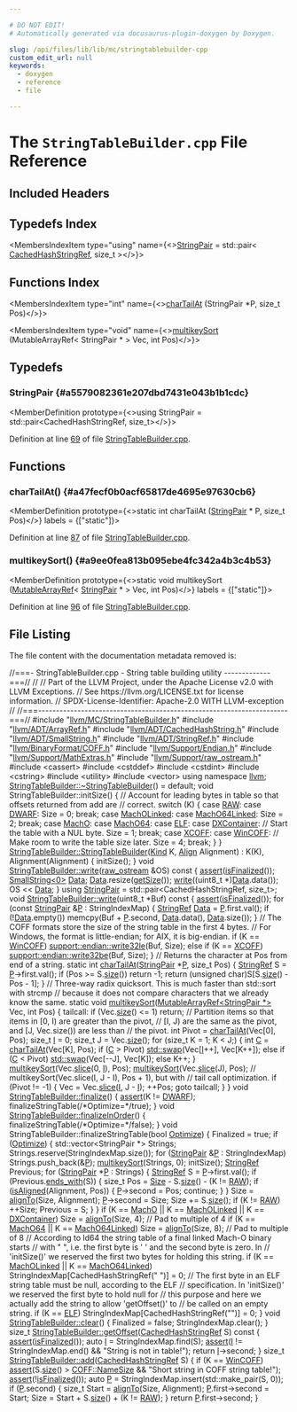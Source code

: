 ```yaml
---

# DO NOT EDIT!
# Automatically generated via docusaurus-plugin-doxygen by Doxygen.

slug: /api/files/lib/lib/mc/stringtablebuilder-cpp
custom_edit_url: null
keywords:
  - doxygen
  - reference
  - file

---
```





# The `StringTableBuilder.cpp` File Reference

<DoxygenPage pluginConfig={pluginConfig}>



## Included Headers

<IncludesList>
<IncludesListItem
  filePath="llvm/MC/StringTableBuilder.h"
  permalink="/docs/api/files/include/include/llvm/include/llvm/mc/stringtablebuilder-h"
  isLocal="true" />
<IncludesListItem
  filePath="llvm/ADT/ArrayRef.h"
  permalink="/docs/api/files/include/include/llvm/include/llvm/adt/arrayref-h"
  isLocal="true" />
<IncludesListItem
  filePath="llvm/ADT/CachedHashString.h"
  permalink="/docs/api/files/include/include/llvm/include/llvm/adt/cachedhashstring-h"
  isLocal="true" />
<IncludesListItem
  filePath="llvm/ADT/SmallString.h"
  permalink="/docs/api/files/include/include/llvm/include/llvm/adt/smallstring-h"
  isLocal="true" />
<IncludesListItem
  filePath="llvm/ADT/StringRef.h"
  permalink="/docs/api/files/include/include/llvm/include/llvm/adt/stringref-h"
  isLocal="true" />
<IncludesListItem
  filePath="llvm/BinaryFormat/COFF.h"
  permalink="/docs/api/files/include/include/llvm/include/llvm/binaryformat/coff-h"
  isLocal="true" />
<IncludesListItem
  filePath="llvm/Support/Endian.h"
  permalink="/docs/api/files/include/include/llvm/include/llvm/support/endian-h"
  isLocal="true" />
<IncludesListItem
  filePath="llvm/Support/MathExtras.h"
  permalink="/docs/api/files/include/include/llvm/include/llvm/support/mathextras-h"
  isLocal="true" />
<IncludesListItem
  filePath="llvm/Support/raw_ostream.h"
  permalink="/docs/api/files/include/include/llvm/include/llvm/support/raw-ostream-h"
  isLocal="true" />
<IncludesListItem
  filePath="cassert"
  permalink=""
  isLocal="false" />
<IncludesListItem
  filePath="cstddef"
  permalink=""
  isLocal="false" />
<IncludesListItem
  filePath="cstdint"
  permalink=""
  isLocal="false" />
<IncludesListItem
  filePath="cstring"
  permalink=""
  isLocal="false" />
<IncludesListItem
  filePath="utility"
  permalink=""
  isLocal="false" />
<IncludesListItem
  filePath="vector"
  permalink=""
  isLocal="false" />
</IncludesList>

## Typedefs Index

<MembersIndex>

<MembersIndexItem
  type="using"
  name={<><a href="#a5579082361e207dbd7431e043b1b1cdc">StringPair</a> = std::pair&lt; <a href="/docs/api/classes/llvm/cachedhashstringref">CachedHashStringRef</a>, size&#95;t &gt;</>}>
</MembersIndexItem>

</MembersIndex>

## Functions Index

<MembersIndex>

<MembersIndexItem
  type="int"
  name={<><a href="#a47fecf0b0acf65817de4695e97630cb6">charTailAt</a> (StringPair &#42;P, size&#95;t Pos)</>}>
</MembersIndexItem>

<MembersIndexItem
  type="void"
  name={<><a href="#a9ee0fea813b095ebe4fc342a4b3c4b53">multikeySort</a> (MutableArrayRef&lt; StringPair &#42; &gt; Vec, int Pos)</>}>
</MembersIndexItem>

</MembersIndex>


<SectionDefinition>

## Typedefs

### StringPair {#a5579082361e207dbd7431e043b1b1cdc}

<MemberDefinition
  prototype={<>using StringPair =  std::pair&lt;CachedHashStringRef, size&#95;t&gt;</>}>

Definition at line <a href="#l00069">69</a> of file <a href="/docs/api/files/lib/lib/mc/stringtablebuilder-cpp">StringTableBuilder.cpp</a>.
</MemberDefinition>

</SectionDefinition>

<SectionDefinition>

## Functions

### charTailAt() {#a47fecf0b0acf65817de4695e97630cb6}

<MemberDefinition
  prototype={<>static int charTailAt (<a href="#a5579082361e207dbd7431e043b1b1cdc">StringPair</a> &#42; P, size&#95;t Pos)</>}
  labels = {["static"]}>

Definition at line <a href="#l00087">87</a> of file <a href="/docs/api/files/lib/lib/mc/stringtablebuilder-cpp">StringTableBuilder.cpp</a>.
</MemberDefinition>

### multikeySort() {#a9ee0fea813b095ebe4fc342a4b3c4b53}

<MemberDefinition
  prototype={<>static void multikeySort (<a href="/docs/api/classes/llvm/mutablearrayref">MutableArrayRef</a>&lt; <a href="#a5579082361e207dbd7431e043b1b1cdc">StringPair</a> &#42; &gt; Vec, int Pos)</>}
  labels = {["static"]}>

Definition at line <a href="#l00096">96</a> of file <a href="/docs/api/files/lib/lib/mc/stringtablebuilder-cpp">StringTableBuilder.cpp</a>.
</MemberDefinition>

</SectionDefinition>

## File Listing

The file content with the documentation metadata removed is:

<ProgramListing>

<Link id="l00001" /><CodeLine lineNumber="1"><Highlight kind="comment">//===- StringTableBuilder.cpp - String table building utility -------------===//</Highlight><Highlight kind="normal"></Highlight></CodeLine>
<Link id="l00002" /><CodeLine lineNumber="2"><Highlight kind="normal"></Highlight><Highlight kind="comment">//</Highlight><Highlight kind="normal"></Highlight></CodeLine>
<Link id="l00003" /><CodeLine lineNumber="3"><Highlight kind="normal"></Highlight><Highlight kind="comment">// Part of the LLVM Project, under the Apache License v2.0 with LLVM Exceptions.</Highlight><Highlight kind="normal"></Highlight></CodeLine>
<Link id="l00004" /><CodeLine lineNumber="4"><Highlight kind="normal"></Highlight><Highlight kind="comment">// See https://llvm.org/LICENSE.txt for license information.</Highlight><Highlight kind="normal"></Highlight></CodeLine>
<Link id="l00005" /><CodeLine lineNumber="5"><Highlight kind="normal"></Highlight><Highlight kind="comment">// SPDX-License-Identifier: Apache-2.0 WITH LLVM-exception</Highlight><Highlight kind="normal"></Highlight></CodeLine>
<Link id="l00006" /><CodeLine lineNumber="6"><Highlight kind="normal"></Highlight><Highlight kind="comment">//</Highlight><Highlight kind="normal"></Highlight></CodeLine>
<Link id="l00007" /><CodeLine lineNumber="7"><Highlight kind="normal"></Highlight><Highlight kind="comment">//===----------------------------------------------------------------------===//</Highlight><Highlight kind="normal"></Highlight></CodeLine>
<Link id="l00008" /><CodeLine lineNumber="8"><Highlight kind="normal"></Highlight></CodeLine>
<Link id="l00009" /><CodeLine lineNumber="9"><Highlight kind="normal"></Highlight><Highlight kind="preprocessor">#include &quot;<a href="/docs/api/files/include/include/llvm/include/llvm/mc/stringtablebuilder-h">llvm/MC/StringTableBuilder.h</a>&quot;</Highlight><Highlight kind="normal"></Highlight></CodeLine>
<Link id="l00010" /><CodeLine lineNumber="10"><Highlight kind="normal"></Highlight><Highlight kind="preprocessor">#include &quot;<a href="/docs/api/files/include/include/llvm/include/llvm/adt/arrayref-h">llvm/ADT/ArrayRef.h</a>&quot;</Highlight><Highlight kind="normal"></Highlight></CodeLine>
<Link id="l00011" /><CodeLine lineNumber="11"><Highlight kind="normal"></Highlight><Highlight kind="preprocessor">#include &quot;<a href="/docs/api/files/include/include/llvm/include/llvm/adt/cachedhashstring-h">llvm/ADT/CachedHashString.h</a>&quot;</Highlight><Highlight kind="normal"></Highlight></CodeLine>
<Link id="l00012" /><CodeLine lineNumber="12"><Highlight kind="normal"></Highlight><Highlight kind="preprocessor">#include &quot;<a href="/docs/api/files/include/include/llvm/include/llvm/adt/smallstring-h">llvm/ADT/SmallString.h</a>&quot;</Highlight><Highlight kind="normal"></Highlight></CodeLine>
<Link id="l00013" /><CodeLine lineNumber="13"><Highlight kind="normal"></Highlight><Highlight kind="preprocessor">#include &quot;<a href="/docs/api/files/include/include/llvm/include/llvm/adt/stringref-h">llvm/ADT/StringRef.h</a>&quot;</Highlight><Highlight kind="normal"></Highlight></CodeLine>
<Link id="l00014" /><CodeLine lineNumber="14"><Highlight kind="normal"></Highlight><Highlight kind="preprocessor">#include &quot;<a href="/docs/api/files/include/include/llvm/include/llvm/binaryformat/coff-h">llvm/BinaryFormat/COFF.h</a>&quot;</Highlight><Highlight kind="normal"></Highlight></CodeLine>
<Link id="l00015" /><CodeLine lineNumber="15"><Highlight kind="normal"></Highlight><Highlight kind="preprocessor">#include &quot;<a href="/docs/api/files/include/include/llvm/include/llvm/support/endian-h">llvm/Support/Endian.h</a>&quot;</Highlight><Highlight kind="normal"></Highlight></CodeLine>
<Link id="l00016" /><CodeLine lineNumber="16"><Highlight kind="normal"></Highlight><Highlight kind="preprocessor">#include &quot;<a href="/docs/api/files/include/include/llvm/include/llvm/support/mathextras-h">llvm/Support/MathExtras.h</a>&quot;</Highlight><Highlight kind="normal"></Highlight></CodeLine>
<Link id="l00017" /><CodeLine lineNumber="17"><Highlight kind="normal"></Highlight><Highlight kind="preprocessor">#include &quot;<a href="/docs/api/files/include/include/llvm/include/llvm/support/raw-ostream-h">llvm/Support/raw&#95;ostream.h</a>&quot;</Highlight><Highlight kind="normal"></Highlight></CodeLine>
<Link id="l00018" /><CodeLine lineNumber="18"><Highlight kind="normal"></Highlight><Highlight kind="preprocessor">#include &lt;cassert&gt;</Highlight><Highlight kind="normal"></Highlight></CodeLine>
<Link id="l00019" /><CodeLine lineNumber="19"><Highlight kind="normal"></Highlight><Highlight kind="preprocessor">#include &lt;cstddef&gt;</Highlight><Highlight kind="normal"></Highlight></CodeLine>
<Link id="l00020" /><CodeLine lineNumber="20"><Highlight kind="normal"></Highlight><Highlight kind="preprocessor">#include &lt;cstdint&gt;</Highlight><Highlight kind="normal"></Highlight></CodeLine>
<Link id="l00021" /><CodeLine lineNumber="21"><Highlight kind="normal"></Highlight><Highlight kind="preprocessor">#include &lt;cstring&gt;</Highlight><Highlight kind="normal"></Highlight></CodeLine>
<Link id="l00022" /><CodeLine lineNumber="22"><Highlight kind="normal"></Highlight><Highlight kind="preprocessor">#include &lt;utility&gt;</Highlight><Highlight kind="normal"></Highlight></CodeLine>
<Link id="l00023" /><CodeLine lineNumber="23"><Highlight kind="normal"></Highlight><Highlight kind="preprocessor">#include &lt;vector&gt;</Highlight><Highlight kind="normal"></Highlight></CodeLine>
<Link id="l00024" /><CodeLine lineNumber="24"><Highlight kind="normal"></Highlight></CodeLine>
<Link id="l00025" /><CodeLine lineNumber="25"><Highlight kind="normal"></Highlight><Highlight kind="keyword">using namespace </Highlight><Highlight kind="normal"><a href="/docs/api/namespaces/llvm">llvm</a>;</Highlight></CodeLine>
<Link id="l00026" /><CodeLine lineNumber="26"><Highlight kind="normal"></Highlight></CodeLine>
<Link id="l00027" /><CodeLine lineNumber="27"><Highlight kind="normal"><a href="/docs/api/classes/llvm/stringtablebuilder/#a6cafb774782fffec29167921f23e9f6c">StringTableBuilder::~StringTableBuilder</a>() = </Highlight><Highlight kind="keywordflow">default</Highlight><Highlight kind="normal">;</Highlight></CodeLine>
<Link id="l00028" /><CodeLine lineNumber="28"><Highlight kind="normal"></Highlight></CodeLine>
<Link id="l00029" /><CodeLine lineNumber="29"><Highlight kind="normal"></Highlight><Highlight kind="keywordtype">void</Highlight><Highlight kind="normal"> StringTableBuilder::initSize() &#123;</Highlight></CodeLine>
<Link id="l00030" /><CodeLine lineNumber="30"><Highlight kind="normal">  </Highlight><Highlight kind="comment">// Account for leading bytes in table so that offsets returned from add are</Highlight><Highlight kind="normal"></Highlight></CodeLine>
<Link id="l00031" /><CodeLine lineNumber="31"><Highlight kind="normal">  </Highlight><Highlight kind="comment">// correct.</Highlight><Highlight kind="normal"></Highlight></CodeLine>
<Link id="l00032" /><CodeLine lineNumber="32"><Highlight kind="normal">  </Highlight><Highlight kind="keywordflow">switch</Highlight><Highlight kind="normal"> (K) &#123;</Highlight></CodeLine>
<Link id="l00033" /><CodeLine lineNumber="33"><Highlight kind="normal">  </Highlight><Highlight kind="keywordflow">case</Highlight><Highlight kind="normal"> <a href="/docs/api/classes/llvm/stringtablebuilder/#a58c8b5f09afd8827aed05c9a1804e73aa7276fc7b95014e9041e70e8d0bfcdc3d">RAW</a>:</Highlight></CodeLine>
<Link id="l00034" /><CodeLine lineNumber="34"><Highlight kind="normal">  </Highlight><Highlight kind="keywordflow">case</Highlight><Highlight kind="normal"> <a href="/docs/api/classes/llvm/stringtablebuilder/#a58c8b5f09afd8827aed05c9a1804e73aafa19fdcc19d034fbc975465426a59188">DWARF</a>:</Highlight></CodeLine>
<Link id="l00035" /><CodeLine lineNumber="35"><Highlight kind="normal">    Size = 0;</Highlight></CodeLine>
<Link id="l00036" /><CodeLine lineNumber="36"><Highlight kind="normal">    </Highlight><Highlight kind="keywordflow">break</Highlight><Highlight kind="normal">;</Highlight></CodeLine>
<Link id="l00037" /><CodeLine lineNumber="37"><Highlight kind="normal">  </Highlight><Highlight kind="keywordflow">case</Highlight><Highlight kind="normal"> <a href="/docs/api/classes/llvm/stringtablebuilder/#a58c8b5f09afd8827aed05c9a1804e73aa9ab9fedf71c77844b4a749845cd82e06">MachOLinked</a>:</Highlight></CodeLine>
<Link id="l00038" /><CodeLine lineNumber="38"><Highlight kind="normal">  </Highlight><Highlight kind="keywordflow">case</Highlight><Highlight kind="normal"> <a href="/docs/api/classes/llvm/stringtablebuilder/#a58c8b5f09afd8827aed05c9a1804e73aa24f103126892bfe4a4889575005e5837">MachO64Linked</a>:</Highlight></CodeLine>
<Link id="l00039" /><CodeLine lineNumber="39"><Highlight kind="normal">    Size = 2;</Highlight></CodeLine>
<Link id="l00040" /><CodeLine lineNumber="40"><Highlight kind="normal">    </Highlight><Highlight kind="keywordflow">break</Highlight><Highlight kind="normal">;</Highlight></CodeLine>
<Link id="l00041" /><CodeLine lineNumber="41"><Highlight kind="normal">  </Highlight><Highlight kind="keywordflow">case</Highlight><Highlight kind="normal"> <a href="/docs/api/classes/llvm/stringtablebuilder/#a58c8b5f09afd8827aed05c9a1804e73aad9c26952cc8eda5313843bab92a4b47c">MachO</a>:</Highlight></CodeLine>
<Link id="l00042" /><CodeLine lineNumber="42"><Highlight kind="normal">  </Highlight><Highlight kind="keywordflow">case</Highlight><Highlight kind="normal"> <a href="/docs/api/classes/llvm/stringtablebuilder/#a58c8b5f09afd8827aed05c9a1804e73aad1181b7fcf315dfde97a58d1a158b2e1">MachO64</a>:</Highlight></CodeLine>
<Link id="l00043" /><CodeLine lineNumber="43"><Highlight kind="normal">  </Highlight><Highlight kind="keywordflow">case</Highlight><Highlight kind="normal"> <a href="/docs/api/classes/llvm/stringtablebuilder/#a58c8b5f09afd8827aed05c9a1804e73aadb97a5bc1bb9ee2bc8b2dbb9065755f5">ELF</a>:</Highlight></CodeLine>
<Link id="l00044" /><CodeLine lineNumber="44"><Highlight kind="normal">  </Highlight><Highlight kind="keywordflow">case</Highlight><Highlight kind="normal"> <a href="/docs/api/classes/llvm/stringtablebuilder/#a58c8b5f09afd8827aed05c9a1804e73aa195bde7c1cb7c6635198f26a25801ab6">DXContainer</a>:</Highlight></CodeLine>
<Link id="l00045" /><CodeLine lineNumber="45"><Highlight kind="normal">    </Highlight><Highlight kind="comment">// Start the table with a NUL byte.</Highlight><Highlight kind="normal"></Highlight></CodeLine>
<Link id="l00046" /><CodeLine lineNumber="46"><Highlight kind="normal">    Size = 1;</Highlight></CodeLine>
<Link id="l00047" /><CodeLine lineNumber="47"><Highlight kind="normal">    </Highlight><Highlight kind="keywordflow">break</Highlight><Highlight kind="normal">;</Highlight></CodeLine>
<Link id="l00048" /><CodeLine lineNumber="48"><Highlight kind="normal">  </Highlight><Highlight kind="keywordflow">case</Highlight><Highlight kind="normal"> <a href="/docs/api/classes/llvm/stringtablebuilder/#a58c8b5f09afd8827aed05c9a1804e73aa4577a254fb772e7f6c92648b602657f1">XCOFF</a>:</Highlight></CodeLine>
<Link id="l00049" /><CodeLine lineNumber="49"><Highlight kind="normal">  </Highlight><Highlight kind="keywordflow">case</Highlight><Highlight kind="normal"> <a href="/docs/api/classes/llvm/stringtablebuilder/#a58c8b5f09afd8827aed05c9a1804e73aa3b433aad0b57e92f9970815c495fad4d">WinCOFF</a>:</Highlight></CodeLine>
<Link id="l00050" /><CodeLine lineNumber="50"><Highlight kind="normal">    </Highlight><Highlight kind="comment">// Make room to write the table size later.</Highlight><Highlight kind="normal"></Highlight></CodeLine>
<Link id="l00051" /><CodeLine lineNumber="51"><Highlight kind="normal">    Size = 4;</Highlight></CodeLine>
<Link id="l00052" /><CodeLine lineNumber="52"><Highlight kind="normal">    </Highlight><Highlight kind="keywordflow">break</Highlight><Highlight kind="normal">;</Highlight></CodeLine>
<Link id="l00053" /><CodeLine lineNumber="53"><Highlight kind="normal">  &#125;</Highlight></CodeLine>
<Link id="l00054" /><CodeLine lineNumber="54"><Highlight kind="normal">&#125;</Highlight></CodeLine>
<Link id="l00055" /><CodeLine lineNumber="55"><Highlight kind="normal"></Highlight></CodeLine>
<Link id="l00056" /><CodeLine lineNumber="56" lineLink="/docs/api/classes/llvm/stringtablebuilder/#af37419537c597404e7659cc4e2096f39"><Highlight kind="normal"><a href="/docs/api/classes/llvm/stringtablebuilder/#af37419537c597404e7659cc4e2096f39">StringTableBuilder::StringTableBuilder</a>(<a href="/docs/api/classes/llvm/stringtablebuilder/#a58c8b5f09afd8827aed05c9a1804e73a">Kind</a> K, <a href="/docs/api/structs/llvm/align">Align</a> Alignment)</Highlight></CodeLine>
<Link id="l00057" /><CodeLine lineNumber="57"><Highlight kind="normal">    : K(K), Alignment(Alignment) &#123;</Highlight></CodeLine>
<Link id="l00058" /><CodeLine lineNumber="58"><Highlight kind="normal">  initSize();</Highlight></CodeLine>
<Link id="l00059" /><CodeLine lineNumber="59"><Highlight kind="normal">&#125;</Highlight></CodeLine>
<Link id="l00060" /><CodeLine lineNumber="60"><Highlight kind="normal"></Highlight></CodeLine>
<Link id="l00061" /><CodeLine lineNumber="61" lineLink="/docs/api/classes/llvm/stringtablebuilder/#ae2469d919349b52e2d98dd09fed5d623"><Highlight kind="normal"></Highlight><Highlight kind="keywordtype">void</Highlight><Highlight kind="normal"> <a href="/docs/api/classes/llvm/stringtablebuilder/#ae2469d919349b52e2d98dd09fed5d623">StringTableBuilder::write</a>(<a href="/docs/api/classes/llvm/raw-ostream">raw&#95;ostream</a> &amp;OS)</Highlight><Highlight kind="keyword"> const </Highlight><Highlight kind="normal">&#123;</Highlight></CodeLine>
<Link id="l00062" /><CodeLine lineNumber="62"><Highlight kind="normal">  <a href="/docs/api/files/lib/lib/target/lib/target/amdgpu/silowercontrolflow-cpp/#a4868c5d81c5ccc98c47aeab6244346a0">assert</a>(<a href="/docs/api/classes/llvm/stringtablebuilder/#ad377faec4ee6f12fcdfe1547101de791">isFinalized</a>());</Highlight></CodeLine>
<Link id="l00063" /><CodeLine lineNumber="63"><Highlight kind="normal">  <a href="/docs/api/classes/llvm/smallstring">SmallString&lt;0&gt;</a> <a href="/docs/api/namespaces/llvm/#aa20539e89704d20b98b97e9c3feac934">Data</a>;</Highlight></CodeLine>
<Link id="l00064" /><CodeLine lineNumber="64"><Highlight kind="normal">  <a href="/docs/api/namespaces/llvm/#aa20539e89704d20b98b97e9c3feac934">Data</a>.resize(<a href="/docs/api/classes/llvm/stringtablebuilder/#af48cff00887e58910f0074f00165b784">getSize</a>());</Highlight></CodeLine>
<Link id="l00065" /><CodeLine lineNumber="65"><Highlight kind="normal">  <a href="/docs/api/classes/llvm/stringtablebuilder/#ae2469d919349b52e2d98dd09fed5d623">write</a>((uint8&#95;t &#42;)<a href="/docs/api/namespaces/llvm/#aa20539e89704d20b98b97e9c3feac934">Data</a>.data());</Highlight></CodeLine>
<Link id="l00066" /><CodeLine lineNumber="66"><Highlight kind="normal">  OS &lt;&lt; <a href="/docs/api/namespaces/llvm/#aa20539e89704d20b98b97e9c3feac934">Data</a>;</Highlight></CodeLine>
<Link id="l00067" /><CodeLine lineNumber="67"><Highlight kind="normal">&#125;</Highlight></CodeLine>
<Link id="l00068" /><CodeLine lineNumber="68"><Highlight kind="normal"></Highlight></CodeLine>
<Link id="l00069" /><CodeLine lineNumber="69" lineLink="#a5579082361e207dbd7431e043b1b1cdc"><Highlight kind="normal"></Highlight><Highlight kind="keyword">using </Highlight><Highlight kind="normal"><a href="#a5579082361e207dbd7431e043b1b1cdc">StringPair</a> = std::pair&lt;CachedHashStringRef, size&#95;t&gt;;</Highlight></CodeLine>
<Link id="l00070" /><CodeLine lineNumber="70"><Highlight kind="normal"></Highlight></CodeLine>
<Link id="l00071" /><CodeLine lineNumber="71" lineLink="/docs/api/classes/llvm/stringtablebuilder/#a4c04d3fd68e4c5a63750703a90b54b25"><Highlight kind="normal"></Highlight><Highlight kind="keywordtype">void</Highlight><Highlight kind="normal"> <a href="/docs/api/classes/llvm/stringtablebuilder/#ae2469d919349b52e2d98dd09fed5d623">StringTableBuilder::write</a>(uint8&#95;t &#42;Buf)</Highlight><Highlight kind="keyword"> const </Highlight><Highlight kind="normal">&#123;</Highlight></CodeLine>
<Link id="l00072" /><CodeLine lineNumber="72"><Highlight kind="normal">  <a href="/docs/api/files/lib/lib/target/lib/target/amdgpu/silowercontrolflow-cpp/#a4868c5d81c5ccc98c47aeab6244346a0">assert</a>(<a href="/docs/api/classes/llvm/stringtablebuilder/#ad377faec4ee6f12fcdfe1547101de791">isFinalized</a>());</Highlight></CodeLine>
<Link id="l00073" /><CodeLine lineNumber="73"><Highlight kind="normal">  </Highlight><Highlight kind="keywordflow">for</Highlight><Highlight kind="normal"> (</Highlight><Highlight kind="keyword">const</Highlight><Highlight kind="normal"> <a href="#a5579082361e207dbd7431e043b1b1cdc">StringPair</a> &amp;<a href="/docs/api/files/lib/lib/option/option-cpp/#a04665169063c8ca1f2ea96c27fc7c2b2">P</a> : StringIndexMap) &#123;</Highlight></CodeLine>
<Link id="l00074" /><CodeLine lineNumber="74"><Highlight kind="normal">    <a href="/docs/api/classes/llvm/stringref">StringRef</a> <a href="/docs/api/namespaces/llvm/#aa20539e89704d20b98b97e9c3feac934">Data</a> = <a href="/docs/api/files/lib/lib/option/option-cpp/#a04665169063c8ca1f2ea96c27fc7c2b2">P</a>.first.val();</Highlight></CodeLine>
<Link id="l00075" /><CodeLine lineNumber="75"><Highlight kind="normal">    </Highlight><Highlight kind="keywordflow">if</Highlight><Highlight kind="normal"> (!<a href="/docs/api/namespaces/llvm/#aa20539e89704d20b98b97e9c3feac934">Data</a>.empty())</Highlight></CodeLine>
<Link id="l00076" /><CodeLine lineNumber="76"><Highlight kind="normal">      memcpy(Buf + <a href="/docs/api/files/lib/lib/option/option-cpp/#a04665169063c8ca1f2ea96c27fc7c2b2">P</a>.second, <a href="/docs/api/namespaces/llvm/#aa20539e89704d20b98b97e9c3feac934">Data</a>.data(), <a href="/docs/api/namespaces/llvm/#aa20539e89704d20b98b97e9c3feac934">Data</a>.size());</Highlight></CodeLine>
<Link id="l00077" /><CodeLine lineNumber="77"><Highlight kind="normal">  &#125;</Highlight></CodeLine>
<Link id="l00078" /><CodeLine lineNumber="78"><Highlight kind="normal">  </Highlight><Highlight kind="comment">// The COFF formats store the size of the string table in the first 4 bytes.</Highlight><Highlight kind="normal"></Highlight></CodeLine>
<Link id="l00079" /><CodeLine lineNumber="79"><Highlight kind="normal">  </Highlight><Highlight kind="comment">// For Windows, the format is little-endian; for AIX, it is big-endian.</Highlight><Highlight kind="normal"></Highlight></CodeLine>
<Link id="l00080" /><CodeLine lineNumber="80"><Highlight kind="normal">  </Highlight><Highlight kind="keywordflow">if</Highlight><Highlight kind="normal"> (K == <a href="/docs/api/classes/llvm/stringtablebuilder/#a58c8b5f09afd8827aed05c9a1804e73aa3b433aad0b57e92f9970815c495fad4d">WinCOFF</a>)</Highlight></CodeLine>
<Link id="l00081" /><CodeLine lineNumber="81"><Highlight kind="normal">    <a href="/docs/api/namespaces/llvm/support/endian/#a4f05956d010455624c13f5eb2217bc8b">support::endian::write32le</a>(Buf, Size);</Highlight></CodeLine>
<Link id="l00082" /><CodeLine lineNumber="82"><Highlight kind="normal">  </Highlight><Highlight kind="keywordflow">else</Highlight><Highlight kind="normal"> </Highlight><Highlight kind="keywordflow">if</Highlight><Highlight kind="normal"> (K == <a href="/docs/api/classes/llvm/stringtablebuilder/#a58c8b5f09afd8827aed05c9a1804e73aa4577a254fb772e7f6c92648b602657f1">XCOFF</a>)</Highlight></CodeLine>
<Link id="l00083" /><CodeLine lineNumber="83"><Highlight kind="normal">    <a href="/docs/api/namespaces/llvm/support/endian/#a71eb44a745361d5437d4a53f9f30dd3d">support::endian::write32be</a>(Buf, Size);</Highlight></CodeLine>
<Link id="l00084" /><CodeLine lineNumber="84"><Highlight kind="normal">&#125;</Highlight></CodeLine>
<Link id="l00085" /><CodeLine lineNumber="85"><Highlight kind="normal"></Highlight></CodeLine>
<Link id="l00086" /><CodeLine lineNumber="86"><Highlight kind="normal"></Highlight><Highlight kind="comment">// Returns the character at Pos from end of a string.</Highlight><Highlight kind="normal"></Highlight></CodeLine>
<Link id="l00087" /><CodeLine lineNumber="87" lineLink="#a47fecf0b0acf65817de4695e97630cb6"><Highlight kind="normal"></Highlight><Highlight kind="keyword">static</Highlight><Highlight kind="normal"> </Highlight><Highlight kind="keywordtype">int</Highlight><Highlight kind="normal"> <a href="#a47fecf0b0acf65817de4695e97630cb6">charTailAt</a>(<a href="#a5579082361e207dbd7431e043b1b1cdc">StringPair</a> &#42;<a href="/docs/api/files/lib/lib/option/option-cpp/#a04665169063c8ca1f2ea96c27fc7c2b2">P</a>, </Highlight><Highlight kind="keywordtype">size&#95;t</Highlight><Highlight kind="normal"> Pos) &#123;</Highlight></CodeLine>
<Link id="l00088" /><CodeLine lineNumber="88"><Highlight kind="normal">  <a href="/docs/api/classes/llvm/stringref">StringRef</a> S = <a href="/docs/api/files/lib/lib/option/option-cpp/#a04665169063c8ca1f2ea96c27fc7c2b2">P</a>-&gt;first.val();</Highlight></CodeLine>
<Link id="l00089" /><CodeLine lineNumber="89"><Highlight kind="normal">  </Highlight><Highlight kind="keywordflow">if</Highlight><Highlight kind="normal"> (Pos &gt;= S.<a href="/docs/api/classes/llvm/stringref/#a5db9240c74644c67759dd0f901fc3c7d">size</a>())</Highlight></CodeLine>
<Link id="l00090" /><CodeLine lineNumber="90"><Highlight kind="normal">    </Highlight><Highlight kind="keywordflow">return</Highlight><Highlight kind="normal"> -1;</Highlight></CodeLine>
<Link id="l00091" /><CodeLine lineNumber="91"><Highlight kind="normal">  </Highlight><Highlight kind="keywordflow">return</Highlight><Highlight kind="normal"> (</Highlight><Highlight kind="keywordtype">unsigned</Highlight><Highlight kind="normal"> </Highlight><Highlight kind="keywordtype">char</Highlight><Highlight kind="normal">)S&#91;S.<a href="/docs/api/classes/llvm/stringref/#a5db9240c74644c67759dd0f901fc3c7d">size</a>() - Pos - 1&#93;;</Highlight></CodeLine>
<Link id="l00092" /><CodeLine lineNumber="92"><Highlight kind="normal">&#125;</Highlight></CodeLine>
<Link id="l00093" /><CodeLine lineNumber="93"><Highlight kind="normal"></Highlight></CodeLine>
<Link id="l00094" /><CodeLine lineNumber="94"><Highlight kind="normal"></Highlight><Highlight kind="comment">// Three-way radix quicksort. This is much faster than std::sort with strcmp</Highlight><Highlight kind="normal"></Highlight></CodeLine>
<Link id="l00095" /><CodeLine lineNumber="95"><Highlight kind="normal"></Highlight><Highlight kind="comment">// because it does not compare characters that we already know the same.</Highlight><Highlight kind="normal"></Highlight></CodeLine>
<Link id="l00096" /><CodeLine lineNumber="96" lineLink="#a9ee0fea813b095ebe4fc342a4b3c4b53"><Highlight kind="normal"></Highlight><Highlight kind="keyword">static</Highlight><Highlight kind="normal"> </Highlight><Highlight kind="keywordtype">void</Highlight><Highlight kind="normal"> <a href="#a9ee0fea813b095ebe4fc342a4b3c4b53">multikeySort</a>(<a href="/docs/api/classes/llvm/mutablearrayref">MutableArrayRef&lt;StringPair &#42;&gt;</a> Vec, </Highlight><Highlight kind="keywordtype">int</Highlight><Highlight kind="normal"> Pos) &#123;</Highlight></CodeLine>
<Link id="l00097" /><CodeLine lineNumber="97"><Highlight kind="normal">tailcall:</Highlight></CodeLine>
<Link id="l00098" /><CodeLine lineNumber="98"><Highlight kind="normal">  </Highlight><Highlight kind="keywordflow">if</Highlight><Highlight kind="normal"> (Vec.<a href="/docs/api/classes/llvm/arrayref/#a85ffb6531d4cda988ea81f18d4e56fb7">size</a>() &lt;= 1)</Highlight></CodeLine>
<Link id="l00099" /><CodeLine lineNumber="99"><Highlight kind="normal">    </Highlight><Highlight kind="keywordflow">return</Highlight><Highlight kind="normal">;</Highlight></CodeLine>
<Link id="l00100" /><CodeLine lineNumber="100"><Highlight kind="normal"></Highlight></CodeLine>
<Link id="l00101" /><CodeLine lineNumber="101"><Highlight kind="normal">  </Highlight><Highlight kind="comment">// Partition items so that items in &#91;0, I) are greater than the pivot,</Highlight><Highlight kind="normal"></Highlight></CodeLine>
<Link id="l00102" /><CodeLine lineNumber="102"><Highlight kind="normal">  </Highlight><Highlight kind="comment">// &#91;I, J) are the same as the pivot, and &#91;J, Vec.size()) are less than</Highlight><Highlight kind="normal"></Highlight></CodeLine>
<Link id="l00103" /><CodeLine lineNumber="103"><Highlight kind="normal">  </Highlight><Highlight kind="comment">// the pivot.</Highlight><Highlight kind="normal"></Highlight></CodeLine>
<Link id="l00104" /><CodeLine lineNumber="104"><Highlight kind="normal">  </Highlight><Highlight kind="keywordtype">int</Highlight><Highlight kind="normal"> Pivot = <a href="#a47fecf0b0acf65817de4695e97630cb6">charTailAt</a>(Vec&#91;0&#93;, Pos);</Highlight></CodeLine>
<Link id="l00105" /><CodeLine lineNumber="105"><Highlight kind="normal">  </Highlight><Highlight kind="keywordtype">size&#95;t</Highlight><Highlight kind="normal"> <a href="/docs/api/files/lib/lib/support/md5-cpp/#ac0eafdc9ee161b71e7af98af736952fd">I</a> = 0;</Highlight></CodeLine>
<Link id="l00106" /><CodeLine lineNumber="106"><Highlight kind="normal">  </Highlight><Highlight kind="keywordtype">size&#95;t</Highlight><Highlight kind="normal"> J = Vec.<a href="/docs/api/classes/llvm/arrayref/#a85ffb6531d4cda988ea81f18d4e56fb7">size</a>();</Highlight></CodeLine>
<Link id="l00107" /><CodeLine lineNumber="107"><Highlight kind="normal">  </Highlight><Highlight kind="keywordflow">for</Highlight><Highlight kind="normal"> (</Highlight><Highlight kind="keywordtype">size&#95;t</Highlight><Highlight kind="normal"> K = 1; K &lt; J;) &#123;</Highlight></CodeLine>
<Link id="l00108" /><CodeLine lineNumber="108"><Highlight kind="normal">    </Highlight><Highlight kind="keywordtype">int</Highlight><Highlight kind="normal"> <a href="/docs/api/namespaces/llvm/callingconv/#ac6aa1387c4375260e2468eb5a77fdb4cafd841a49aec1539bc88abc8ff9e170fb">C</a> = <a href="#a47fecf0b0acf65817de4695e97630cb6">charTailAt</a>(Vec&#91;K&#93;, Pos);</Highlight></CodeLine>
<Link id="l00109" /><CodeLine lineNumber="109"><Highlight kind="normal">    </Highlight><Highlight kind="keywordflow">if</Highlight><Highlight kind="normal"> (<a href="/docs/api/namespaces/llvm/callingconv/#ac6aa1387c4375260e2468eb5a77fdb4cafd841a49aec1539bc88abc8ff9e170fb">C</a> &gt; Pivot)</Highlight></CodeLine>
<Link id="l00110" /><CodeLine lineNumber="110"><Highlight kind="normal">      <a href="/docs/api/namespaces/std/#ab8424022895aee3e366fb9a32f2883cb">std::swap</a>(Vec&#91;<a href="/docs/api/files/lib/lib/support/md5-cpp/#ac0eafdc9ee161b71e7af98af736952fd">I</a>++&#93;, Vec&#91;K++&#93;);</Highlight></CodeLine>
<Link id="l00111" /><CodeLine lineNumber="111"><Highlight kind="normal">    </Highlight><Highlight kind="keywordflow">else</Highlight><Highlight kind="normal"> </Highlight><Highlight kind="keywordflow">if</Highlight><Highlight kind="normal"> (<a href="/docs/api/namespaces/llvm/callingconv/#ac6aa1387c4375260e2468eb5a77fdb4cafd841a49aec1539bc88abc8ff9e170fb">C</a> &lt; Pivot)</Highlight></CodeLine>
<Link id="l00112" /><CodeLine lineNumber="112"><Highlight kind="normal">      <a href="/docs/api/namespaces/std/#ab8424022895aee3e366fb9a32f2883cb">std::swap</a>(Vec&#91;--J&#93;, Vec&#91;K&#93;);</Highlight></CodeLine>
<Link id="l00113" /><CodeLine lineNumber="113"><Highlight kind="normal">    </Highlight><Highlight kind="keywordflow">else</Highlight><Highlight kind="normal"></Highlight></CodeLine>
<Link id="l00114" /><CodeLine lineNumber="114"><Highlight kind="normal">      K++;</Highlight></CodeLine>
<Link id="l00115" /><CodeLine lineNumber="115"><Highlight kind="normal">  &#125;</Highlight></CodeLine>
<Link id="l00116" /><CodeLine lineNumber="116"><Highlight kind="normal"></Highlight></CodeLine>
<Link id="l00117" /><CodeLine lineNumber="117"><Highlight kind="normal">  <a href="#a9ee0fea813b095ebe4fc342a4b3c4b53">multikeySort</a>(Vec.<a href="/docs/api/classes/llvm/mutablearrayref/#ae671f7b11f895cb673f6ee9a3c694359">slice</a>(0, <a href="/docs/api/files/lib/lib/support/md5-cpp/#ac0eafdc9ee161b71e7af98af736952fd">I</a>), Pos);</Highlight></CodeLine>
<Link id="l00118" /><CodeLine lineNumber="118"><Highlight kind="normal">  <a href="#a9ee0fea813b095ebe4fc342a4b3c4b53">multikeySort</a>(Vec.<a href="/docs/api/classes/llvm/mutablearrayref/#ae671f7b11f895cb673f6ee9a3c694359">slice</a>(J), Pos);</Highlight></CodeLine>
<Link id="l00119" /><CodeLine lineNumber="119"><Highlight kind="normal"></Highlight></CodeLine>
<Link id="l00120" /><CodeLine lineNumber="120"><Highlight kind="normal">  </Highlight><Highlight kind="comment">// multikeySort(Vec.slice(I, J - I), Pos + 1), but with</Highlight><Highlight kind="normal"></Highlight></CodeLine>
<Link id="l00121" /><CodeLine lineNumber="121"><Highlight kind="normal">  </Highlight><Highlight kind="comment">// tail call optimization.</Highlight><Highlight kind="normal"></Highlight></CodeLine>
<Link id="l00122" /><CodeLine lineNumber="122"><Highlight kind="normal">  </Highlight><Highlight kind="keywordflow">if</Highlight><Highlight kind="normal"> (Pivot != -1) &#123;</Highlight></CodeLine>
<Link id="l00123" /><CodeLine lineNumber="123"><Highlight kind="normal">    Vec = Vec.<a href="/docs/api/classes/llvm/mutablearrayref/#ae671f7b11f895cb673f6ee9a3c694359">slice</a>(<a href="/docs/api/files/lib/lib/support/md5-cpp/#ac0eafdc9ee161b71e7af98af736952fd">I</a>, J - <a href="/docs/api/files/lib/lib/support/md5-cpp/#ac0eafdc9ee161b71e7af98af736952fd">I</a>);</Highlight></CodeLine>
<Link id="l00124" /><CodeLine lineNumber="124"><Highlight kind="normal">    ++Pos;</Highlight></CodeLine>
<Link id="l00125" /><CodeLine lineNumber="125"><Highlight kind="normal">    </Highlight><Highlight kind="keywordflow">goto</Highlight><Highlight kind="normal"> tailcall;</Highlight></CodeLine>
<Link id="l00126" /><CodeLine lineNumber="126"><Highlight kind="normal">  &#125;</Highlight></CodeLine>
<Link id="l00127" /><CodeLine lineNumber="127"><Highlight kind="normal">&#125;</Highlight></CodeLine>
<Link id="l00128" /><CodeLine lineNumber="128"><Highlight kind="normal"></Highlight></CodeLine>
<Link id="l00129" /><CodeLine lineNumber="129" lineLink="/docs/api/classes/llvm/stringtablebuilder/#ae745bcacfe97669686a4f7c2941d9e0a"><Highlight kind="normal"></Highlight><Highlight kind="keywordtype">void</Highlight><Highlight kind="normal"> <a href="/docs/api/classes/llvm/stringtablebuilder/#ae745bcacfe97669686a4f7c2941d9e0a">StringTableBuilder::finalize</a>() &#123;</Highlight></CodeLine>
<Link id="l00130" /><CodeLine lineNumber="130"><Highlight kind="normal">  <a href="/docs/api/files/lib/lib/target/lib/target/amdgpu/silowercontrolflow-cpp/#a4868c5d81c5ccc98c47aeab6244346a0">assert</a>(K != <a href="/docs/api/classes/llvm/stringtablebuilder/#a58c8b5f09afd8827aed05c9a1804e73aafa19fdcc19d034fbc975465426a59188">DWARF</a>);</Highlight></CodeLine>
<Link id="l00131" /><CodeLine lineNumber="131"><Highlight kind="normal">  finalizeStringTable(</Highlight><Highlight kind="comment">/&#42;Optimize=&#42;/</Highlight><Highlight kind="keyword">true</Highlight><Highlight kind="normal">);</Highlight></CodeLine>
<Link id="l00132" /><CodeLine lineNumber="132"><Highlight kind="normal">&#125;</Highlight></CodeLine>
<Link id="l00133" /><CodeLine lineNumber="133"><Highlight kind="normal"></Highlight></CodeLine>
<Link id="l00134" /><CodeLine lineNumber="134" lineLink="/docs/api/classes/llvm/stringtablebuilder/#a12ff7a5198a84bc90537e2f1007af9fd"><Highlight kind="normal"></Highlight><Highlight kind="keywordtype">void</Highlight><Highlight kind="normal"> <a href="/docs/api/classes/llvm/stringtablebuilder/#a12ff7a5198a84bc90537e2f1007af9fd">StringTableBuilder::finalizeInOrder</a>() &#123;</Highlight></CodeLine>
<Link id="l00135" /><CodeLine lineNumber="135"><Highlight kind="normal">  finalizeStringTable(</Highlight><Highlight kind="comment">/&#42;Optimize=&#42;/</Highlight><Highlight kind="keyword">false</Highlight><Highlight kind="normal">);</Highlight></CodeLine>
<Link id="l00136" /><CodeLine lineNumber="136"><Highlight kind="normal">&#125;</Highlight></CodeLine>
<Link id="l00137" /><CodeLine lineNumber="137"><Highlight kind="normal"></Highlight></CodeLine>
<Link id="l00138" /><CodeLine lineNumber="138"><Highlight kind="normal"></Highlight><Highlight kind="keywordtype">void</Highlight><Highlight kind="normal"> StringTableBuilder::finalizeStringTable(</Highlight><Highlight kind="keywordtype">bool</Highlight><Highlight kind="normal"> <a href="/docs/api/namespaces/llvm/#a4981871ea1a597d1b8aa1a8ac9326e76a8346db516e5f3aa534827e7d6c166744">Optimize</a>) &#123;</Highlight></CodeLine>
<Link id="l00139" /><CodeLine lineNumber="139"><Highlight kind="normal">  Finalized = </Highlight><Highlight kind="keyword">true</Highlight><Highlight kind="normal">;</Highlight></CodeLine>
<Link id="l00140" /><CodeLine lineNumber="140"><Highlight kind="normal"></Highlight></CodeLine>
<Link id="l00141" /><CodeLine lineNumber="141"><Highlight kind="normal">  </Highlight><Highlight kind="keywordflow">if</Highlight><Highlight kind="normal"> (<a href="/docs/api/namespaces/llvm/#a4981871ea1a597d1b8aa1a8ac9326e76a8346db516e5f3aa534827e7d6c166744">Optimize</a>) &#123;</Highlight></CodeLine>
<Link id="l00142" /><CodeLine lineNumber="142"><Highlight kind="normal">    std::vector&lt;StringPair &#42;&gt; Strings;</Highlight></CodeLine>
<Link id="l00143" /><CodeLine lineNumber="143"><Highlight kind="normal">    Strings.reserve(StringIndexMap.size());</Highlight></CodeLine>
<Link id="l00144" /><CodeLine lineNumber="144"><Highlight kind="normal">    </Highlight><Highlight kind="keywordflow">for</Highlight><Highlight kind="normal"> (<a href="#a5579082361e207dbd7431e043b1b1cdc">StringPair</a> &amp;<a href="/docs/api/files/lib/lib/option/option-cpp/#a04665169063c8ca1f2ea96c27fc7c2b2">P</a> : StringIndexMap)</Highlight></CodeLine>
<Link id="l00145" /><CodeLine lineNumber="145"><Highlight kind="normal">      Strings.push&#95;back(&amp;<a href="/docs/api/files/lib/lib/option/option-cpp/#a04665169063c8ca1f2ea96c27fc7c2b2">P</a>);</Highlight></CodeLine>
<Link id="l00146" /><CodeLine lineNumber="146"><Highlight kind="normal"></Highlight></CodeLine>
<Link id="l00147" /><CodeLine lineNumber="147"><Highlight kind="normal">    <a href="#a9ee0fea813b095ebe4fc342a4b3c4b53">multikeySort</a>(Strings, 0);</Highlight></CodeLine>
<Link id="l00148" /><CodeLine lineNumber="148"><Highlight kind="normal">    initSize();</Highlight></CodeLine>
<Link id="l00149" /><CodeLine lineNumber="149"><Highlight kind="normal"></Highlight></CodeLine>
<Link id="l00150" /><CodeLine lineNumber="150"><Highlight kind="normal">    <a href="/docs/api/classes/llvm/stringref">StringRef</a> Previous;</Highlight></CodeLine>
<Link id="l00151" /><CodeLine lineNumber="151"><Highlight kind="normal">    </Highlight><Highlight kind="keywordflow">for</Highlight><Highlight kind="normal"> (<a href="#a5579082361e207dbd7431e043b1b1cdc">StringPair</a> &#42;<a href="/docs/api/files/lib/lib/option/option-cpp/#a04665169063c8ca1f2ea96c27fc7c2b2">P</a> : Strings) &#123;</Highlight></CodeLine>
<Link id="l00152" /><CodeLine lineNumber="152"><Highlight kind="normal">      <a href="/docs/api/classes/llvm/stringref">StringRef</a> S = <a href="/docs/api/files/lib/lib/option/option-cpp/#a04665169063c8ca1f2ea96c27fc7c2b2">P</a>-&gt;first.val();</Highlight></CodeLine>
<Link id="l00153" /><CodeLine lineNumber="153"><Highlight kind="normal">      </Highlight><Highlight kind="keywordflow">if</Highlight><Highlight kind="normal"> (Previous.<a href="/docs/api/classes/llvm/stringref/#aca439bf65258d9d8d057812938b617c5">ends&#95;with</a>(S)) &#123;</Highlight></CodeLine>
<Link id="l00154" /><CodeLine lineNumber="154"><Highlight kind="normal">        </Highlight><Highlight kind="keywordtype">size&#95;t</Highlight><Highlight kind="normal"> Pos = <a href="/docs/api/files/lib/lib/analysis/inlineorder-cpp/#a7ee6f0cb51c3b9056199e9a0001fe8c3a6f6cb72d544962fa333e2e34ce64f719">Size</a> - S.<a href="/docs/api/classes/llvm/stringref/#a5db9240c74644c67759dd0f901fc3c7d">size</a>() - (K != <a href="/docs/api/classes/llvm/stringtablebuilder/#a58c8b5f09afd8827aed05c9a1804e73aa7276fc7b95014e9041e70e8d0bfcdc3d">RAW</a>);</Highlight></CodeLine>
<Link id="l00155" /><CodeLine lineNumber="155"><Highlight kind="normal">        </Highlight><Highlight kind="keywordflow">if</Highlight><Highlight kind="normal"> (<a href="/docs/api/namespaces/llvm/#a25f1d7ccf87af8d87fcb950f7ed758b5">isAligned</a>(Alignment, Pos)) &#123;</Highlight></CodeLine>
<Link id="l00156" /><CodeLine lineNumber="156"><Highlight kind="normal">          <a href="/docs/api/files/lib/lib/option/option-cpp/#a04665169063c8ca1f2ea96c27fc7c2b2">P</a>-&gt;second = Pos;</Highlight></CodeLine>
<Link id="l00157" /><CodeLine lineNumber="157"><Highlight kind="normal">          </Highlight><Highlight kind="keywordflow">continue</Highlight><Highlight kind="normal">;</Highlight></CodeLine>
<Link id="l00158" /><CodeLine lineNumber="158"><Highlight kind="normal">        &#125;</Highlight></CodeLine>
<Link id="l00159" /><CodeLine lineNumber="159"><Highlight kind="normal">      &#125;</Highlight></CodeLine>
<Link id="l00160" /><CodeLine lineNumber="160"><Highlight kind="normal"></Highlight></CodeLine>
<Link id="l00161" /><CodeLine lineNumber="161"><Highlight kind="normal">      Size = <a href="/docs/api/namespaces/llvm/#ab102f0f12dd38aeea5906b1d80c792ff">alignTo</a>(Size, Alignment);</Highlight></CodeLine>
<Link id="l00162" /><CodeLine lineNumber="162"><Highlight kind="normal">      <a href="/docs/api/files/lib/lib/option/option-cpp/#a04665169063c8ca1f2ea96c27fc7c2b2">P</a>-&gt;second = Size;</Highlight></CodeLine>
<Link id="l00163" /><CodeLine lineNumber="163"><Highlight kind="normal"></Highlight></CodeLine>
<Link id="l00164" /><CodeLine lineNumber="164"><Highlight kind="normal">      Size += S.<a href="/docs/api/classes/llvm/stringref/#a5db9240c74644c67759dd0f901fc3c7d">size</a>();</Highlight></CodeLine>
<Link id="l00165" /><CodeLine lineNumber="165"><Highlight kind="normal">      </Highlight><Highlight kind="keywordflow">if</Highlight><Highlight kind="normal"> (K != <a href="/docs/api/classes/llvm/stringtablebuilder/#a58c8b5f09afd8827aed05c9a1804e73aa7276fc7b95014e9041e70e8d0bfcdc3d">RAW</a>)</Highlight></CodeLine>
<Link id="l00166" /><CodeLine lineNumber="166"><Highlight kind="normal">        ++Size;</Highlight></CodeLine>
<Link id="l00167" /><CodeLine lineNumber="167"><Highlight kind="normal">      Previous = S;</Highlight></CodeLine>
<Link id="l00168" /><CodeLine lineNumber="168"><Highlight kind="normal">    &#125;</Highlight></CodeLine>
<Link id="l00169" /><CodeLine lineNumber="169"><Highlight kind="normal">  &#125;</Highlight></CodeLine>
<Link id="l00170" /><CodeLine lineNumber="170"><Highlight kind="normal"></Highlight></CodeLine>
<Link id="l00171" /><CodeLine lineNumber="171"><Highlight kind="normal">  </Highlight><Highlight kind="keywordflow">if</Highlight><Highlight kind="normal"> (K == <a href="/docs/api/classes/llvm/stringtablebuilder/#a58c8b5f09afd8827aed05c9a1804e73aad9c26952cc8eda5313843bab92a4b47c">MachO</a> || K == <a href="/docs/api/classes/llvm/stringtablebuilder/#a58c8b5f09afd8827aed05c9a1804e73aa9ab9fedf71c77844b4a749845cd82e06">MachOLinked</a> || K == <a href="/docs/api/classes/llvm/stringtablebuilder/#a58c8b5f09afd8827aed05c9a1804e73aa195bde7c1cb7c6635198f26a25801ab6">DXContainer</a>)</Highlight></CodeLine>
<Link id="l00172" /><CodeLine lineNumber="172"><Highlight kind="normal">    Size = <a href="/docs/api/namespaces/llvm/#ab102f0f12dd38aeea5906b1d80c792ff">alignTo</a>(Size, 4); </Highlight><Highlight kind="comment">// Pad to multiple of 4</Highlight><Highlight kind="normal"></Highlight></CodeLine>
<Link id="l00173" /><CodeLine lineNumber="173"><Highlight kind="normal">  </Highlight><Highlight kind="keywordflow">if</Highlight><Highlight kind="normal"> (K == <a href="/docs/api/classes/llvm/stringtablebuilder/#a58c8b5f09afd8827aed05c9a1804e73aad1181b7fcf315dfde97a58d1a158b2e1">MachO64</a> || K == <a href="/docs/api/classes/llvm/stringtablebuilder/#a58c8b5f09afd8827aed05c9a1804e73aa24f103126892bfe4a4889575005e5837">MachO64Linked</a>)</Highlight></CodeLine>
<Link id="l00174" /><CodeLine lineNumber="174"><Highlight kind="normal">    Size = <a href="/docs/api/namespaces/llvm/#ab102f0f12dd38aeea5906b1d80c792ff">alignTo</a>(Size, 8); </Highlight><Highlight kind="comment">// Pad to multiple of 8</Highlight><Highlight kind="normal"></Highlight></CodeLine>
<Link id="l00175" /><CodeLine lineNumber="175"><Highlight kind="normal"></Highlight></CodeLine>
<Link id="l00176" /><CodeLine lineNumber="176"><Highlight kind="normal">  </Highlight><Highlight kind="comment">// According to ld64 the string table of a final linked Mach-O binary starts</Highlight><Highlight kind="normal"></Highlight></CodeLine>
<Link id="l00177" /><CodeLine lineNumber="177"><Highlight kind="normal">  </Highlight><Highlight kind="comment">// with &quot; &quot;, i.e. the first byte is &#39; &#39; and the second byte is zero. In</Highlight><Highlight kind="normal"></Highlight></CodeLine>
<Link id="l00178" /><CodeLine lineNumber="178"><Highlight kind="normal">  </Highlight><Highlight kind="comment">// &#39;initSize()&#39; we reserved the first two bytes for holding this string.</Highlight><Highlight kind="normal"></Highlight></CodeLine>
<Link id="l00179" /><CodeLine lineNumber="179"><Highlight kind="normal">  </Highlight><Highlight kind="keywordflow">if</Highlight><Highlight kind="normal"> (K == <a href="/docs/api/classes/llvm/stringtablebuilder/#a58c8b5f09afd8827aed05c9a1804e73aa9ab9fedf71c77844b4a749845cd82e06">MachOLinked</a> || K == <a href="/docs/api/classes/llvm/stringtablebuilder/#a58c8b5f09afd8827aed05c9a1804e73aa24f103126892bfe4a4889575005e5837">MachO64Linked</a>)</Highlight></CodeLine>
<Link id="l00180" /><CodeLine lineNumber="180"><Highlight kind="normal">    StringIndexMap&#91;CachedHashStringRef(</Highlight><Highlight kind="stringliteral">&quot; &quot;</Highlight><Highlight kind="normal">)&#93; = 0;</Highlight></CodeLine>
<Link id="l00181" /><CodeLine lineNumber="181"><Highlight kind="normal"></Highlight></CodeLine>
<Link id="l00182" /><CodeLine lineNumber="182"><Highlight kind="normal">  </Highlight><Highlight kind="comment">// The first byte in an ELF string table must be null, according to the ELF</Highlight><Highlight kind="normal"></Highlight></CodeLine>
<Link id="l00183" /><CodeLine lineNumber="183"><Highlight kind="normal">  </Highlight><Highlight kind="comment">// specification. In &#39;initSize()&#39; we reserved the first byte to hold null for</Highlight><Highlight kind="normal"></Highlight></CodeLine>
<Link id="l00184" /><CodeLine lineNumber="184"><Highlight kind="normal">  </Highlight><Highlight kind="comment">// this purpose and here we actually add the string to allow &#39;getOffset()&#39; to</Highlight><Highlight kind="normal"></Highlight></CodeLine>
<Link id="l00185" /><CodeLine lineNumber="185"><Highlight kind="normal">  </Highlight><Highlight kind="comment">// be called on an empty string.</Highlight><Highlight kind="normal"></Highlight></CodeLine>
<Link id="l00186" /><CodeLine lineNumber="186"><Highlight kind="normal">  </Highlight><Highlight kind="keywordflow">if</Highlight><Highlight kind="normal"> (K == <a href="/docs/api/classes/llvm/stringtablebuilder/#a58c8b5f09afd8827aed05c9a1804e73aadb97a5bc1bb9ee2bc8b2dbb9065755f5">ELF</a>)</Highlight></CodeLine>
<Link id="l00187" /><CodeLine lineNumber="187"><Highlight kind="normal">    StringIndexMap&#91;CachedHashStringRef(</Highlight><Highlight kind="stringliteral">&quot;&quot;</Highlight><Highlight kind="normal">)&#93; = 0;</Highlight></CodeLine>
<Link id="l00188" /><CodeLine lineNumber="188"><Highlight kind="normal">&#125;</Highlight></CodeLine>
<Link id="l00189" /><CodeLine lineNumber="189"><Highlight kind="normal"></Highlight></CodeLine>
<Link id="l00190" /><CodeLine lineNumber="190" lineLink="/docs/api/classes/llvm/stringtablebuilder/#a088f3eaf2c7f561d4e021ce000d753c9"><Highlight kind="normal"></Highlight><Highlight kind="keywordtype">void</Highlight><Highlight kind="normal"> <a href="/docs/api/classes/llvm/stringtablebuilder/#a088f3eaf2c7f561d4e021ce000d753c9">StringTableBuilder::clear</a>() &#123;</Highlight></CodeLine>
<Link id="l00191" /><CodeLine lineNumber="191"><Highlight kind="normal">  Finalized = </Highlight><Highlight kind="keyword">false</Highlight><Highlight kind="normal">;</Highlight></CodeLine>
<Link id="l00192" /><CodeLine lineNumber="192"><Highlight kind="normal">  StringIndexMap.clear();</Highlight></CodeLine>
<Link id="l00193" /><CodeLine lineNumber="193"><Highlight kind="normal">&#125;</Highlight></CodeLine>
<Link id="l00194" /><CodeLine lineNumber="194"><Highlight kind="normal"></Highlight></CodeLine>
<Link id="l00195" /><CodeLine lineNumber="195" lineLink="/docs/api/classes/llvm/stringtablebuilder/#a13bc9289af7e5d306d3951a0ab8f0b11"><Highlight kind="normal"></Highlight><Highlight kind="keywordtype">size&#95;t</Highlight><Highlight kind="normal"> <a href="/docs/api/classes/llvm/stringtablebuilder/#a13bc9289af7e5d306d3951a0ab8f0b11">StringTableBuilder::getOffset</a>(<a href="/docs/api/classes/llvm/cachedhashstringref">CachedHashStringRef</a> S)</Highlight><Highlight kind="keyword"> const </Highlight><Highlight kind="normal">&#123;</Highlight></CodeLine>
<Link id="l00196" /><CodeLine lineNumber="196"><Highlight kind="normal">  <a href="/docs/api/files/lib/lib/target/lib/target/amdgpu/silowercontrolflow-cpp/#a4868c5d81c5ccc98c47aeab6244346a0">assert</a>(<a href="/docs/api/classes/llvm/stringtablebuilder/#ad377faec4ee6f12fcdfe1547101de791">isFinalized</a>());</Highlight></CodeLine>
<Link id="l00197" /><CodeLine lineNumber="197"><Highlight kind="normal">  </Highlight><Highlight kind="keyword">auto</Highlight><Highlight kind="normal"> <a href="/docs/api/files/lib/lib/support/md5-cpp/#ac0eafdc9ee161b71e7af98af736952fd">I</a> = StringIndexMap.find(S);</Highlight></CodeLine>
<Link id="l00198" /><CodeLine lineNumber="198"><Highlight kind="normal">  <a href="/docs/api/files/lib/lib/target/lib/target/amdgpu/silowercontrolflow-cpp/#a4868c5d81c5ccc98c47aeab6244346a0">assert</a>(<a href="/docs/api/files/lib/lib/support/md5-cpp/#ac0eafdc9ee161b71e7af98af736952fd">I</a> != StringIndexMap.end() &amp;&amp; </Highlight><Highlight kind="stringliteral">&quot;String is not in table!&quot;</Highlight><Highlight kind="normal">);</Highlight></CodeLine>
<Link id="l00199" /><CodeLine lineNumber="199"><Highlight kind="normal">  </Highlight><Highlight kind="keywordflow">return</Highlight><Highlight kind="normal"> <a href="/docs/api/files/lib/lib/support/md5-cpp/#ac0eafdc9ee161b71e7af98af736952fd">I</a>-&gt;second;</Highlight></CodeLine>
<Link id="l00200" /><CodeLine lineNumber="200"><Highlight kind="normal">&#125;</Highlight></CodeLine>
<Link id="l00201" /><CodeLine lineNumber="201"><Highlight kind="normal"></Highlight></CodeLine>
<Link id="l00202" /><CodeLine lineNumber="202" lineLink="/docs/api/classes/llvm/stringtablebuilder/#ae6ba484ec18769c20a3c576c02f0b2a7"><Highlight kind="normal"></Highlight><Highlight kind="keywordtype">size&#95;t</Highlight><Highlight kind="normal"> <a href="/docs/api/classes/llvm/stringtablebuilder/#ae6ba484ec18769c20a3c576c02f0b2a7">StringTableBuilder::add</a>(<a href="/docs/api/classes/llvm/cachedhashstringref">CachedHashStringRef</a> S) &#123;</Highlight></CodeLine>
<Link id="l00203" /><CodeLine lineNumber="203"><Highlight kind="normal">  </Highlight><Highlight kind="keywordflow">if</Highlight><Highlight kind="normal"> (K == <a href="/docs/api/classes/llvm/stringtablebuilder/#a58c8b5f09afd8827aed05c9a1804e73aa3b433aad0b57e92f9970815c495fad4d">WinCOFF</a>)</Highlight></CodeLine>
<Link id="l00204" /><CodeLine lineNumber="204"><Highlight kind="normal">    <a href="/docs/api/files/lib/lib/target/lib/target/amdgpu/silowercontrolflow-cpp/#a4868c5d81c5ccc98c47aeab6244346a0">assert</a>(S.<a href="/docs/api/classes/llvm/cachedhashstringref/#a2dafe674df66999f933e57705ea1a037">size</a>() &gt; <a href="/docs/api/namespaces/llvm/coff/#a008162b24bc184867edc5c39bd3969bda084ca1f72ecd10e22d3d8867548e0f61">COFF::NameSize</a> &amp;&amp; </Highlight><Highlight kind="stringliteral">&quot;Short string in COFF string table!&quot;</Highlight><Highlight kind="normal">);</Highlight></CodeLine>
<Link id="l00205" /><CodeLine lineNumber="205"><Highlight kind="normal"></Highlight></CodeLine>
<Link id="l00206" /><CodeLine lineNumber="206"><Highlight kind="normal">  <a href="/docs/api/files/lib/lib/target/lib/target/amdgpu/silowercontrolflow-cpp/#a4868c5d81c5ccc98c47aeab6244346a0">assert</a>(!<a href="/docs/api/classes/llvm/stringtablebuilder/#ad377faec4ee6f12fcdfe1547101de791">isFinalized</a>());</Highlight></CodeLine>
<Link id="l00207" /><CodeLine lineNumber="207"><Highlight kind="normal">  </Highlight><Highlight kind="keyword">auto</Highlight><Highlight kind="normal"> <a href="/docs/api/files/lib/lib/option/option-cpp/#a04665169063c8ca1f2ea96c27fc7c2b2">P</a> = StringIndexMap.insert(std::make&#95;pair(S, 0));</Highlight></CodeLine>
<Link id="l00208" /><CodeLine lineNumber="208"><Highlight kind="normal">  </Highlight><Highlight kind="keywordflow">if</Highlight><Highlight kind="normal"> (<a href="/docs/api/files/lib/lib/option/option-cpp/#a04665169063c8ca1f2ea96c27fc7c2b2">P</a>.second) &#123;</Highlight></CodeLine>
<Link id="l00209" /><CodeLine lineNumber="209"><Highlight kind="normal">    </Highlight><Highlight kind="keywordtype">size&#95;t</Highlight><Highlight kind="normal"> Start = <a href="/docs/api/namespaces/llvm/#ab102f0f12dd38aeea5906b1d80c792ff">alignTo</a>(Size, Alignment);</Highlight></CodeLine>
<Link id="l00210" /><CodeLine lineNumber="210"><Highlight kind="normal">    <a href="/docs/api/files/lib/lib/option/option-cpp/#a04665169063c8ca1f2ea96c27fc7c2b2">P</a>.first-&gt;second = Start;</Highlight></CodeLine>
<Link id="l00211" /><CodeLine lineNumber="211"><Highlight kind="normal">    Size = Start + S.<a href="/docs/api/classes/llvm/cachedhashstringref/#a2dafe674df66999f933e57705ea1a037">size</a>() + (K != <a href="/docs/api/classes/llvm/stringtablebuilder/#a58c8b5f09afd8827aed05c9a1804e73aa7276fc7b95014e9041e70e8d0bfcdc3d">RAW</a>);</Highlight></CodeLine>
<Link id="l00212" /><CodeLine lineNumber="212"><Highlight kind="normal">  &#125;</Highlight></CodeLine>
<Link id="l00213" /><CodeLine lineNumber="213"><Highlight kind="normal">  </Highlight><Highlight kind="keywordflow">return</Highlight><Highlight kind="normal"> <a href="/docs/api/files/lib/lib/option/option-cpp/#a04665169063c8ca1f2ea96c27fc7c2b2">P</a>.first-&gt;second;</Highlight></CodeLine>
<Link id="l00214" /><CodeLine lineNumber="214"><Highlight kind="normal">&#125;</Highlight></CodeLine>

</ProgramListing>


</DoxygenPage>
